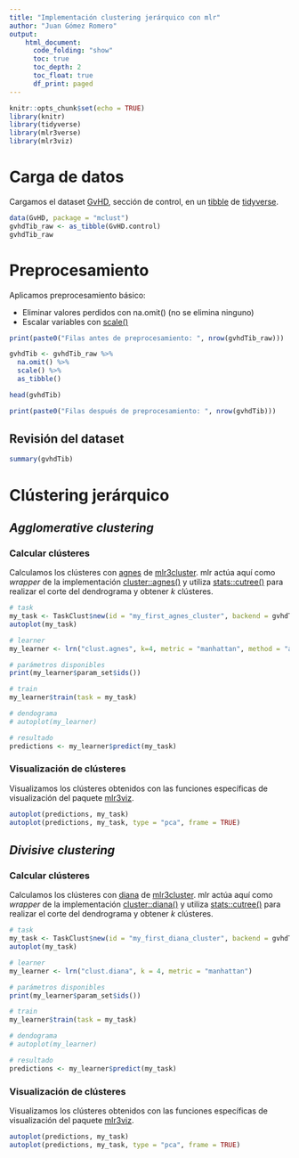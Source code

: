 ```yaml
---
title: "Implementación clustering jerárquico con mlr"
author: "Juan Gómez Romero"
output:
    html_document:
      code_folding: "show"
      toc: true
      toc_depth: 2
      toc_float: true
      df_print: paged
---
```


```r
knitr::opts_chunk$set(echo = TRUE)
library(knitr)
library(tidyverse)
library(mlr3verse)
library(mlr3viz)
```

# Carga de datos

Cargamos el dataset [GvHD](https://rdrr.io/cran/mclust/man/GvHD.html), sección de control, en un [tibble](https://tibble.tidyverse.org) de [tidyverse](https://www.tidyverse.org).

```r
data(GvHD, package = "mclust")
gvhdTib_raw <- as_tibble(GvHD.control)
gvhdTib_raw
```

# Preprocesamiento

Aplicamos preprocesamiento básico:

* Eliminar valores perdidos con na.omit() (no se elimina ninguno)
* Escalar variables con [scale()](https://www.rdocumentation.org/packages/base/versions/3.6.2/topics/scale)

```r
print(paste0("Filas antes de preprocesamiento: ", nrow(gvhdTib_raw)))

gvhdTib <- gvhdTib_raw %>%
  na.omit() %>%
  scale() %>%
  as_tibble()

head(gvhdTib)

print(paste0("Filas después de preprocesamiento: ", nrow(gvhdTib)))
```

## Revisión del dataset

```r
summary(gvhdTib)
```

# Clústering jerárquico

## _Agglomerative clustering_

### Calcular clústeres
Calculamos los clústeres con [agnes](https://mlr3cluster.mlr-org.com/reference/mlr_learners_clust.agnes.html) de [mlr3cluster](https://mlr3cluster.mlr-org.com/index.html). mlr actúa aquí como _wrapper_ de la implementación  [cluster::agnes()](https://rdrr.io/cran/cluster/man/agnes.html) y utiliza [stats::cutree()](https://rdrr.io/r/stats/cutree.html) para realizar el corte del dendrograma y obtener _k_ clústeres.

```r
# task
my_task <- TaskClust$new(id = "my_first_agnes_cluster", backend = gvhdTib)
autoplot(my_task)

# learner
my_learner <- lrn("clust.agnes", k=4, metric = "manhattan", method = "average")

# parámetros disponibles
print(my_learner$param_set$ids())

# train
my_learner$train(task = my_task)

# dendograma
# autoplot(my_learner)

# resultado
predictions <- my_learner$predict(my_task)
```
### Visualización de clústeres
Visualizamos los clústeres obtenidos con las funciones específicas de visualización del paquete [mlr3viz](https://github.com/mlr-org/mlr3viz).

```r
autoplot(predictions, my_task)
autoplot(predictions, my_task, type = "pca", frame = TRUE)
```

## _Divisive clustering_

### Calcular clústeres
Calculamos los clústeres con [diana](https://mlr3cluster.mlr-org.com/reference/mlr_learners_clust.diana.html) de [mlr3cluster](https://mlr3cluster.mlr-org.com/index.html). mlr actúa aquí como _wrapper_ de la implementación  [cluster::diana()](https://rdrr.io/pkg/cluster/man/diana.html) y utiliza [stats::cutree()](https://rdrr.io/r/stats/cutree.html) para realizar el corte del dendrograma y obtener _k_ clústeres.

```r
# task
my_task <- TaskClust$new(id = "my_first_diana_cluster", backend = gvhdTib)
autoplot(my_task)

# learner
my_learner <- lrn("clust.diana", k = 4, metric = "manhattan")

# parámetros disponibles
print(my_learner$param_set$ids())

# train
my_learner$train(task = my_task)

# dendograma
# autoplot(my_learner)

# resultado
predictions <- my_learner$predict(my_task)
```

### Visualización de clústeres
Visualizamos los clústeres obtenidos con las funciones específicas de visualización del paquete [mlr3viz](https://github.com/mlr-org/mlr3viz).

```r
autoplot(predictions, my_task)
autoplot(predictions, my_task, type = "pca", frame = TRUE)
```
